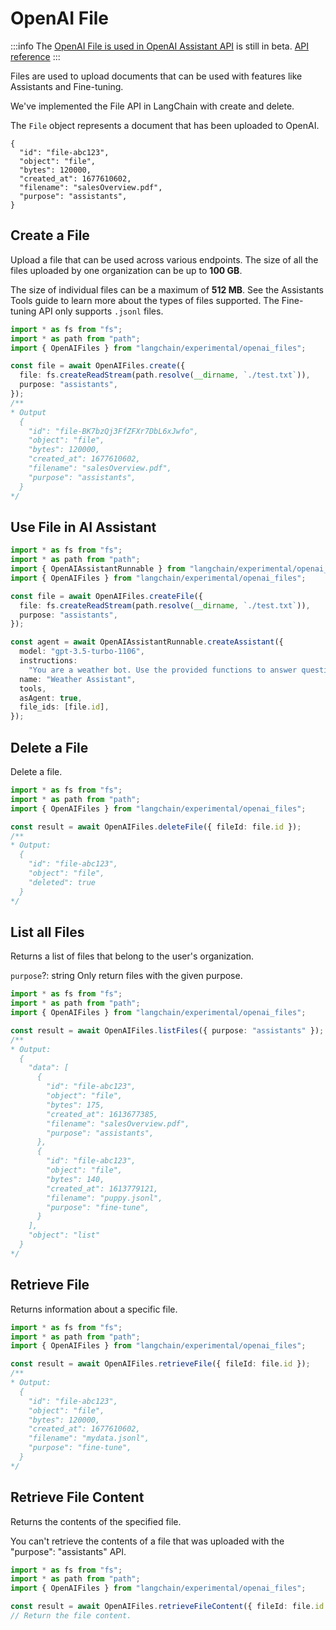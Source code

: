 # OpenAI File

:::info
The [OpenAI File is used in OpenAI Assistant API](https://platform.openai.com/docs/assistants/how-it-works/creating-assistants) is still in beta.
[API reference](https://platform.openai.com/docs/api-reference/files/object)
:::

Files are used to upload documents that can be used with features like Assistants and Fine-tuning.

We've implemented the File API in LangChain with create and delete.

The `File` object represents a document that has been uploaded to OpenAI.

```
{
  "id": "file-abc123",
  "object": "file",
  "bytes": 120000,
  "created_at": 1677610602,
  "filename": "salesOverview.pdf",
  "purpose": "assistants",
}
```

## Create a File

Upload a file that can be used across various endpoints. The size of all the files uploaded by one organization can be up to **100 GB**.

The size of individual files can be a maximum of **512 MB**. See the Assistants Tools guide to learn more about the types of files supported. The Fine-tuning API only supports `.jsonl` files.

```typescript
import * as fs from "fs";
import * as path from "path";
import { OpenAIFiles } from "langchain/experimental/openai_files";

const file = await OpenAIFiles.create({
  file: fs.createReadStream(path.resolve(__dirname, `./test.txt`)),
  purpose: "assistants",
});
/**
* Output 
  {
    "id": "file-BK7bzQj3FfZFXr7DbL6xJwfo",
    "object": "file",
    "bytes": 120000,
    "created_at": 1677610602,
    "filename": "salesOverview.pdf",
    "purpose": "assistants",
  }
*/
```

## Use File in AI Assistant

```typescript
import * as fs from "fs";
import * as path from "path";
import { OpenAIAssistantRunnable } from "langchain/experimental/openai_assistant";
import { OpenAIFiles } from "langchain/experimental/openai_files";

const file = await OpenAIFiles.createFile({
  file: fs.createReadStream(path.resolve(__dirname, `./test.txt`)),
  purpose: "assistants",
});

const agent = await OpenAIAssistantRunnable.createAssistant({
  model: "gpt-3.5-turbo-1106",
  instructions:
    "You are a weather bot. Use the provided functions to answer questions.",
  name: "Weather Assistant",
  tools,
  asAgent: true,
  file_ids: [file.id],
});
```

## Delete a File

Delete a file.

```typescript
import * as fs from "fs";
import * as path from "path";
import { OpenAIFiles } from "langchain/experimental/openai_files";

const result = await OpenAIFiles.deleteFile({ fileId: file.id });
/**
* Output:
  {
    "id": "file-abc123",
    "object": "file",
    "deleted": true
  }
*/
```

## List all Files

Returns a list of files that belong to the user's organization.

`purpose`?: string
Only return files with the given purpose.

```typescript
import * as fs from "fs";
import * as path from "path";
import { OpenAIFiles } from "langchain/experimental/openai_files";

const result = await OpenAIFiles.listFiles({ purpose: "assistants" });
/**
* Output:
  {
    "data": [
      {
        "id": "file-abc123",
        "object": "file",
        "bytes": 175,
        "created_at": 1613677385,
        "filename": "salesOverview.pdf",
        "purpose": "assistants",
      },
      {
        "id": "file-abc123",
        "object": "file",
        "bytes": 140,
        "created_at": 1613779121,
        "filename": "puppy.jsonl",
        "purpose": "fine-tune",
      }
    ],
    "object": "list"
  }
*/
```

## Retrieve File

Returns information about a specific file.

```typescript
import * as fs from "fs";
import * as path from "path";
import { OpenAIFiles } from "langchain/experimental/openai_files";

const result = await OpenAIFiles.retrieveFile({ fileId: file.id });
/**
* Output:
  {
    "id": "file-abc123",
    "object": "file",
    "bytes": 120000,
    "created_at": 1677610602,
    "filename": "mydata.jsonl",
    "purpose": "fine-tune",
  }
*/
```

## Retrieve File Content

Returns the contents of the specified file.

You can't retrieve the contents of a file that was uploaded with the "purpose": "assistants" API.

```typescript
import * as fs from "fs";
import * as path from "path";
import { OpenAIFiles } from "langchain/experimental/openai_files";

const result = await OpenAIFiles.retrieveFileContent({ fileId: file.id });
// Return the file content.
```
